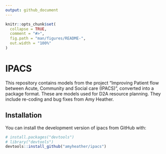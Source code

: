 ```yaml
---
output: github_document
---
```


<!-- README.md is generated from README.Rmd. Please edit that file -->

```r
knitr::opts_chunk$set(
  collapse = TRUE,
  comment = "#>",
  fig.path = "man/figures/README-",
  out.width = "100%"
)
```

# IPACS

<!-- badges: start -->
<!-- badges: end -->

This repository contains models from the project "Improving Patient flow 
between Acute, Community and Social care (IPACS)", converted into a package
format. These are models used for D2A resource planning. They include re-coding 
and bug fixes from Amy Heather.

## Installation

You can install the development version of ipacs from GitHub with:

``` r
# install.packages("devtools")
# library("devtools")
devtools::install_github("amyheather/ipacs")
```
